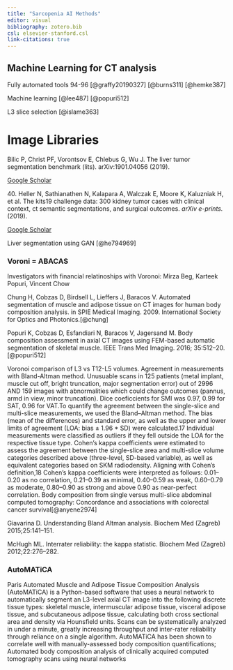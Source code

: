 ```yaml
---
title: "Sarcopenia AI Methods"
editor: visual
bibliography: zotero.bib
csl: elsevier-stanford.csl
link-citations: true
---
```


## Machine Learning for CT analysis

Fully automated tools 94-96 [@graffy20190327] [@burns311] [@hemke387]

Machine learning [@lee487] [@popuri512]

L3 slice selection [@islame363]

# Image Libraries

Bilic P, Christ PF, Vorontsov E, Chlebus G, Wu J. The liver tumor segmentation benchmark (lits). arXiv:1901.04056 (2019).

[Google Scholar](http://scholar.google.com/scholar_lookup?author=P+Bilic&author=PF+Christ&author=E+Vorontsov&author=G+Chlebus&author=J+Wu+&publication_year=2019&title=The+liver+tumor+segmentation+benchmark+(lits))

40\. Heller N, Sathianathen N, Kalapara A, Walczak E, Moore K, Kaluzniak H, et al. The kits19 challenge data: 300 kidney tumor cases with clinical context, ct semantic segmentations, and surgical outcomes. *arXiv e-prints.* (2019).

[Google Scholar](http://scholar.google.com/scholar_lookup?author=N+Heller&author=N+Sathianathen&author=A+Kalapara&author=E+Walczak&author=K+Moore&author=H+Kaluzniak+&publication_year=2019&title=The+kits19+challenge+data%3A+300+kidney+tumor+cases+with+clinical+context,+ct+semantic+segmentations,+and+surgical+outcomes&journal=arXiv+e-prints)

Liver segmentation using GAN [@he794969]

### Voroni = ABACAS

Investigators with financial relatinoships with Voronoi: Mirza Beg, Karteek Popuri, Vincent Chow

Chung H, Cobzas D, Birdsell L, Lieffers J, Baracos V. Automated segmentation of muscle and adipose tissue on CT images for human body composition analysis. in SPIE Medical Imaging. 2009. International Society for Optics and Photonics.[@chung]

Popuri K, Cobzas D, Esfandiari N, Baracos V, Jagersand M. Body composition assessment in axial CT images using FEM-based automatic segmentation of skeletal muscle. IEEE Trans Med Imaging. 2016; 35:512--20. [@popuri512]

Voronoi comparison of L3 vs T12-L5 volumes. Agreement in measurements with Bland-Altman method. Unusuable scans in 125 patients (metal implant, muscle cut off, bright truncation, major segmentation error) out of 2996 AND 159 images with abnormalities which could change outcomes (pannus, armd in view, minor truncation). Dice coeficcients for SMI was 0.97, 0.99 for SAT, 0.96 for VAT.To quantify the agreement between the single-slice and multi-slice measurements, we used the Bland–Altman method. The bias (mean of the differences) and standard error, as well as the upper and lower limits of agreement (LOA: bias ± 1.96 \* SD) were calculated.17 Individual measurements were classified as outliers if they fell outside the LOA for the respective tissue type. Cohen's kappa coefficients were estimated to assess the agreement between the single-slice area and multi-slice volume categories described above (three-level, SD-based variable), as well as equivalent categories based on SKM radiodensity. Aligning with Cohen's definition,18 Cohen's kappa coefficients were interpreted as follows: 0.01–0.20 as no correlation, 0.21–0.39 as minimal, 0.40–0.59 as weak, 0.60–0.79 as moderate, 0.80–0.90 as strong and above 0.90 as near-perfect correlation. Body composition from single versus multi-slice abdominal computed tomography: Concordance and associations with colorectal cancer survival[@anyene2974]

Giavarina D. Understanding Bland Altman analysis. Biochem Med (Zagreb) 2015;25:141–151.

McHugh ML. Interrater reliability: the kappa statistic. Biochem Med (Zagreb) 2012;22:276–282.

### AutoMATiCA

Paris Automated Muscle and Adipose Tissue Composition Analysis (AutoMATiCA) is a Python-based software that uses a neural network to automatically segment an L3-level axial CT image into the following discrete tissue types: skeletal muscle, intermuscular adipose tissue, visceral adipose tissue, and subcutaneous adipose tissue, calculating both cross sectional area and density via Hounsfield units. Scans can be systematically analyzed in under a minute, greatly increasing throughput and inter-rater reliability through reliance on a single algorithm. AutoMATiCA has been shown to correlate well with manually-assessed body composition quantifications; Automated body composition analysis of clinically acquired computed tomography scans using neural networks
